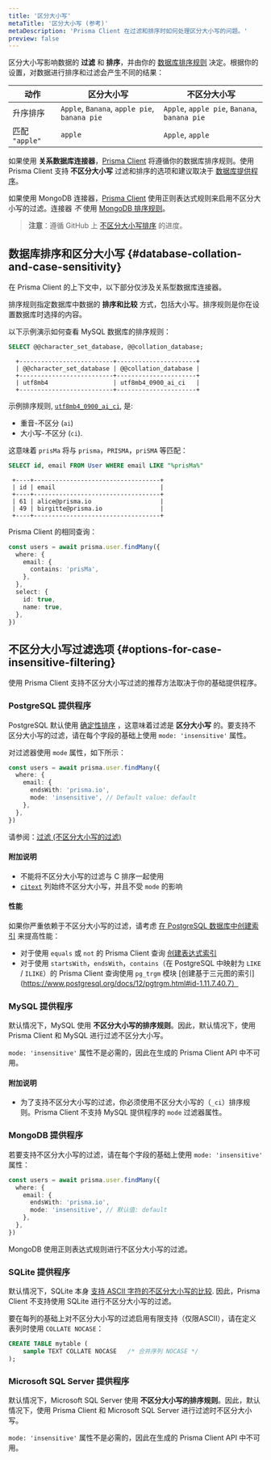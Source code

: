 ```yaml
---
title: '区分大小写'
metaTitle: '区分大小写 (参考)'
metaDescription: 'Prisma Client 在过滤和排序时如何处理区分大小写的问题。'
preview: false
---
```


<TopBlock>

区分大小写影响数据的 **过滤** 和 **排序**，并由你的 [数据库排序规则](#database-collation-and-case-sensitivity) 决定。根据你的设置，对数据进行排序和过滤会产生不同的结果：

| 动作          | 区分大小写                               | 不区分大小写                             |
| --------------- | -------------------------------------------- | -------------------------------------------- |
| 升序排序  | `Apple`, `Banana`, `apple pie`, `banana pie` | `Apple`, `apple pie`, `Banana`, `banana pie` |
| 匹配 `"apple"` | `apple`                                      | `Apple`, `apple`                             |

如果使用 **关系数据库连接器**，[Prisma Client](../) 将遵循你的数据库排序规则。使用 Prisma Client 支持 **不区分大小写** 过滤和排序的选项和建议取决于 [数据库提供程序](#options-for-case-insensitive-filtering)。

如果使用 MongoDB 连接器，[Prisma Client](.) 使用正则表达式规则来启用不区分大小写的过滤。连接器 _不_ 使用 [MongoDB 排序规则](https://docs.mongodb.com/manual/reference/collation/)。

> **注意**：遵循 GitHub 上 [不区分大小写排序](https://github.com/prisma/prisma-client-js/issues/841) 的进度。

</TopBlock>

## 数据库排序和区分大小写 {#database-collation-and-case-sensitivity}

<Admonition type="info">

在 Prisma Client 的上下文中，以下部分仅涉及关系型数据库连接器。

</Admonition>

排序规则指定数据库中数据的 **排序和比较** 方式，包括大小写。排序规则是你在设置数据库时选择的内容。

以下示例演示如何查看 MySQL 数据库的排序规则：

<CodeWithResult expanded={true}>

<cmd>

```sql no-lines
SELECT @@character_set_database, @@collation_database;
```

</cmd>

<cmdResult>

```no-lines
  +--------------------------+----------------------+
  | @@character_set_database | @@collation_database |
  +--------------------------+----------------------+
  | utf8mb4                  | utf8mb4_0900_ai_ci   |
  +--------------------------+----------------------+
```

</cmdResult>

</CodeWithResult>

示例排序规则, [`utf8mb4_0900_ai_ci`](https://dev.mysql.com/doc/refman/8.0/en/charset-collation-names.html), 是:

- 重音-不区分 (`ai`)
- 大小写-不区分 (`ci`).

这意味着 `prisMa` 将与 `prisma`，`PRISMA`，`priSMA` 等匹配：

<CodeWithResult expanded={true}>

<cmd>

```sql no-lines
SELECT id, email FROM User WHERE email LIKE "%prisMa%"
```

</cmd>

<cmdResult>

```no-lines
 +----+-----------------------------------+
 | id | email                             |
 +----+-----------------------------------+
 | 61 | alice@prisma.io                   |
 | 49 | birgitte@prisma.io                |
 +----+-----------------------------------+
```

</cmdResult>

</CodeWithResult>

Prisma Client 的相同查询：

```ts
const users = await prisma.user.findMany({
  where: {
    email: {
      contains: 'prisMa',
    },
  },
  select: {
    id: true,
    name: true,
  },
})
```

## 不区分大小写过滤选项 {#options-for-case-insensitive-filtering}

使用 Prisma Client 支持不区分大小写过滤的推荐方法取决于你的基础提供程序。

### PostgreSQL 提供程序

PostgreSQL 默认使用 [确定性排序](https://www.postgresql.org/docs/current/collation.html#COLLATION-NONDETERMINISTIC) ，这意味着过滤是 **区分大小写** 的。要支持不区分大小写的过滤，请在每个字段的基础上使用 `mode: 'insensitive'` 属性。

对过滤器使用 `mode` 属性，如下所示：

```ts highlight=5;normal
const users = await prisma.user.findMany({
  where: {
    email: {
      endsWith: 'prisma.io',
      mode: 'insensitive', // Default value: default
    },
  },
})
```

请参阅：[过滤 (不区分大小写的过滤)](filtering-and-sorting#case-insensitive-filtering)

#### 附加说明

- 不能将不区分大小写的过滤与 C 排序一起使用
- [`citext`](https://www.postgresql.org/docs/12/citext.html) 列始终不区分大小写，并且不受 `mode` 的影响

#### 性能

如果你严重依赖于不区分大小写的过滤，请考虑 [在 PostgreSQL 数据库中创建索引](https://www.postgresql.org/docs/current/indexes.html) 来提高性能：

- 对于使用 `equals` 或 `not` 的 Prisma Client 查询 [创建表达式索引](https://www.postgresql.org/docs/current/indexes-expressional.html) 
- 对于使用 `startsWith`，`endsWith`，`contains`（在 PostgreSQL 中映射为 `LIKE` / `ILIKE`）的 Prisma Client 查询使用 `pg_trgm` 模块 [创建基于三元图的索引](https://www.postgresql.org/docs/12/pgtrgm.html#id-1.11.7.40.7）

### MySQL 提供程序

默认情况下，MySQL 使用 **不区分大小写的排序规则**。因此，默认情况下，使用 Prisma Client 和 MySQL 进行过滤不区分大小写。

`mode: 'insensitive'` 属性不是必需的，因此在生成的 Prisma Client API 中不可用。


#### 附加说明

- 为了支持不区分大小写的过滤，你必须使用不区分大小写的（`_ci`）排序规则。Prisma Client 不支持 MySQL 提供程序的 `mode` 过滤器属性。

### MongoDB 提供程序

若要支持不区分大小写的过滤，请在每个字段的基础上使用 `mode: 'insensitive'` 属性：

```ts highlight=5;normal
const users = await prisma.user.findMany({
  where: {
    email: {
      endsWith: 'prisma.io',
      mode: 'insensitive', // 默认值: default
    },
  },
})
```

MongoDB 使用正则表达式规则进行不区分大小写的过滤。

### SQLite 提供程序

默认情况下，SQLite 本身 [支持 ASCII 字符的不区分大小写的比较](https://www.sqlite.org/faq.html#q18). 因此，Prisma Client 不支持使用 SQLite 进行不区分大小写的过滤。

要在每列的基础上对不区分大小写的过滤启用有限支持（仅限ASCII），请在定义表列时使用 `COLLATE NOCASE`：

```sql
CREATE TABLE mytable (
    sample TEXT COLLATE NOCASE   /* 合并序列 NOCASE */
);
```

### Microsoft SQL Server 提供程序

默认情况下，Microsoft SQL Server 使用 **不区分大小写的排序规则**。因此，默认情况下，使用 Prisma Client 和 Microsoft SQL Server 进行过滤时不区分大小写。

`mode: 'insensitive'` 属性不是必需的，因此在生成的 Prisma Client API 中不可用。
